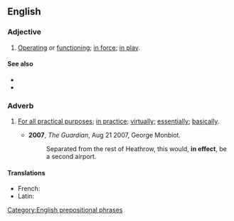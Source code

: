 ==English==

===Adjective===
{{en-adj|-}}
# [[operate|Operating]] or [[function]]ing; [[in force]]; [[in play]].
#: {{ux|en|Until the new guidelines come out, the old rules are still '''in effect'''.}}

====See also====
* {{l|en|into effect}}
* {{l|en|take effect}}

===Adverb===
{{en-adv|-}}

# [[for all practical purposes|For all practical purposes]]; [[in practice]]; [[virtually]]; [[essentially]]; [[basically]].
#: {{syn|en|effectively|Thesaurus:fundamentally}}
#* '''2007''', ''The Guardian'', Aug 21 2007, George Monbiot.
#*: Separated from the rest of Heathrow, this would, '''in effect''', be a second airport.

====Translations====
{{trans-top|for all practical purposes}}
* French: {{t+|fr|en pratique}}
* Latin: {{t|la|effectū}}
{{trans-mid}}
{{trans-bottom}}

[[Category:English prepositional phrases]]